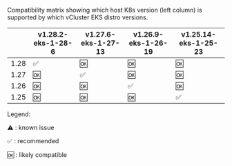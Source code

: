 Compatibility matrix showing which host K8s version (left column) is supported by which vCluster EKS distro versions.

|      | v1.28.2-eks-1-28-6 | v1.27.6-eks-1-27-13 | v1.26.9-eks-1-26-19 | v1.25.14-eks-1-25-23 |
|------|--------------------|---------------------|---------------------|----------------------|
| 1.28 | :white_check_mark: | :ok:                | :ok:                | :ok:                 |
| 1.27 | :ok:               | :white_check_mark:  | :ok:                | :ok:                 |
| 1.26 | :ok:               | :ok:                | :white_check_mark:  | :ok:                 |
| 1.25 | :ok:               | :ok:                | :ok:                | :white_check_mark:   |


Legend:

:warning: : known issue

:white_check_mark: : recommended

:ok: : likely compatible
